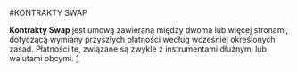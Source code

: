 #KONTRAKTY SWAP

**Kontrakty Swap** jest umową zawieraną między dwoma lub więcej stronami, dotyczącą wymiany przyszłych 
płatności według wcześniej określonych zasad. Płatności te, związane są zwykle z instrumentami dłużnymi lub walutami obcymi.
[1][#definicje1]

[#definicje1]: John Hull: „Kontrakty terminowe i opcje, wprowadzenie”, WIG PRESS
